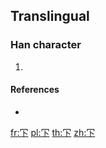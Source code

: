 {{character info/new}}
==Translingual==

===Han character===
{{Han char|rn=14|rad=冖|as=02|sn=4|four=|canj=BY|ids=⿱冖卜}}

# {{defn|Han|sort=冖02}}

====References====
* {{Han ref|kx=0130.151|dkj=|dj=|hdz=|uh=34C0|ud=13504|bh=|bd=}}

[[fr:㓀]]
[[pl:㓀]]
[[th:㓀]]
[[zh:㓀]]